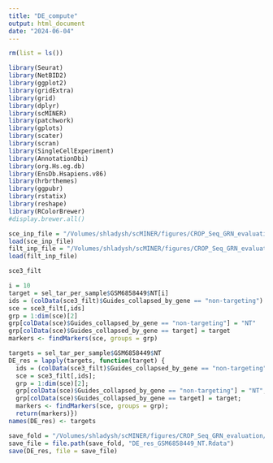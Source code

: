 ```yaml
---
title: "DE_compute"
output: html_document
date: "2024-06-04"
---
```



```r
rm(list = ls())
```


```r
library(Seurat)
library(NetBID2)
library(ggplot2)
library(gridExtra)
library(grid)
library(dplyr)
library(scMINER)
library(patchwork)
library(gplots)
library(scater)
library(scran)
library(SingleCellExperiment)
library(AnnotationDbi)
library(org.Hs.eg.db)
library(EnsDb.Hsapiens.v86)
library(hrbrthemes)
library(ggpubr)
library(rstatix)
library(reshape)
library(RColorBrewer)
#display.brewer.all()
```


```r
sce_inp_file = "/Volumes/shladysh/scMINER/figures/CROP_Seq_GRN_evaluation/Yao_Regev_Cleary/data/sce_filt_results_proc.Rdata"
load(sce_inp_file)
filt_inp_file = "/Volumes/shladysh/scMINER/figures/CROP_Seq_GRN_evaluation/Yao_Regev_Cleary/data/filt_targets_results.Rdata"
load(filt_inp_file)
```


```r
sce3_filt
```


```r
i = 10
target = sel_tar_per_sample$GSM6858449$NT[i]
ids = (colData(sce3_filt)$Guides_collapsed_by_gene == "non-targeting") | (colData(sce3_filt)$Guides_collapsed_by_gene == target)
sce = sce3_filt[,ids]
grp = 1:dim(sce)[2]
grp[colData(sce)$Guides_collapsed_by_gene == "non-targeting"] = "NT"
grp[colData(sce)$Guides_collapsed_by_gene == target] = target
markers <- findMarkers(sce, groups = grp)
```


```r
targets = sel_tar_per_sample$GSM6858449$NT
DE_res = lapply(targets, function(target) {
  ids = (colData(sce3_filt)$Guides_collapsed_by_gene == "non-targeting") | (colData(sce3_filt)$Guides_collapsed_by_gene == target);
  sce = sce3_filt[,ids];
  grp = 1:dim(sce)[2];
  grp[colData(sce)$Guides_collapsed_by_gene == "non-targeting"] = "NT";
  grp[colData(sce)$Guides_collapsed_by_gene == target] = target;
  markers <- findMarkers(sce, groups = grp);
  return(markers)})
names(DE_res) <- targets
```


```r
save_fold = "/Volumes/shladysh/scMINER/figures/CROP_Seq_GRN_evaluation/Yao_Regev_Cleary/data"
save_file = file.path(save_fold, "DE_res_GSM6858449_NT.Rdata")
save(DE_res, file = save_file)
```




